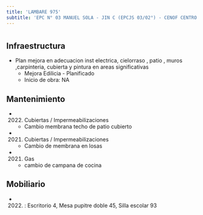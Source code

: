 ```yaml
---
title: 'LAMBARE 975'
subtitle: 'EPC N° 03 MANUEL SOLA - JIN C (EPCJS 03/02°) - CENOF CENTRO LAMBARE'
---
```


#
## Infraestructura

* Plan mejora en   adecuacion   inst electrica, cielorraso  , patio , muros ,carpinteria, cubierta  y  pintura en areas significativas 
    + Mejora Edilicia - Planificado 
    + Inicio de obra: NA 






## Mantenimiento

*  (2022) Cubiertas / Impermeabilizaciones 
    + Cambio membrana techo de patio cubierto

*  (2021) Cubiertas / Impermeabilizaciones 
    + Cambio de membrana en losas

*  (2021) Gas 
    + cambio de campana de cocina





## Mobiliario

*  (2022) : Escritorio 4, Mesa pupitre doble 45, Silla escolar 93 



